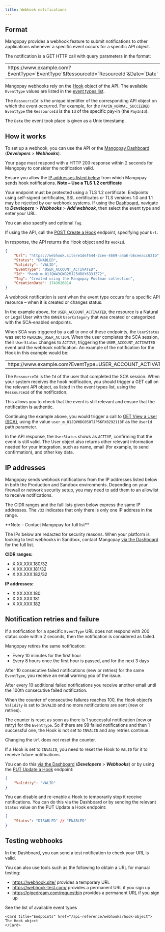 ```yaml
---
title: Webhook notifications
---
```


## Format

Mangopay provides a webhook feature to submit notifications to other applications whenever a specific event occurs for a specific API object.

The notification is a GET HTTP call with query parameters in the format:

<table><tbody><tr>
<td class="table-content no-borders">
https<span>://www</span>.example.com?EventType=`EventType`&RessourceId=`ResourceId`&Date=`Date`
</td>
</tr></tbody></table>

Mangopay webhooks rely on the [Hook](/api-reference/webhooks/hook-object) object of the API. The available `EventType` values are listed in the [event types list](/webhooks/event-types). 

The `RessourceId` is the unique identifier of the corresponding API object on which the event occurred. For example, for the `PAYIN_NORMAL_SUCCEEDED` `EventType` the `RessourceId` is the `Id` of the specific pay-in (the `PayInId`).

The `Date` the event took place is given as a Unix timestamp.

## How it works

To set up a webhook, you can use the API or the <a href="https://hub.mangopay.com/" target="_blank">Mangopay Dashboard</a> (***Developers*** > ***Webhooks***).

<Steps>
<Step title="Define the URL to which you wish to receive the notification">

Your page must respond with a HTTP 200 response within 2 seconds for Mangopay to consider the notification valid.

Ensure you allow the [IP addresses listed below](#ip-addresses) from which Mangopay sends hook notifications. 
<Note>
**Note – Use a TLS 1.2 certificate**

Your endpoint must be protected using a TLS 1.2 certificate. Endpoints using self-signed certificates, SSL certificates or TLS versions 1.0 and 1.1 may be rejected by our webhook systems.
</Note>
</Step>
<Step title="Create the Hook for the event type">
If using the <a href="https://hub.mangopay.com/" target="_blank">Dashboard</a>, navigate to ***Developers*** > ***Webhooks*** > ***Add webhook***, then select the event type and enter your URL.

You can also specify and optional `Tag`.

If using the API, call the [POST Create a Hook](/api-reference/webhooks/create-hook) endpoint, specifying your `Url`.

In response, the API returns the Hook object and its `HookId`.

```json API response example
{
    "Url": "https://webhook.site/e1def644-2cee-4669-a4a6-b6ceeacc621b",
    "Status": "ENABLED",
    "Validity": "VALID",
    "EventType": "USER_ACCOUNT_ACTIVATED",
    "Id": "hook_m_01JQW43GW82MJ23HB8Y6B3JZ72",
    "Tag": "Created using the Mangopay Postman collection",
    "CreationDate": 1743626814
}
```
</Step>
<Step title="Create or act on the resource that leads to the event">
A webhook notification is sent when the event type occurs for a specific API resource – when it is created or changes status.

In the example above, for `USER_ACCOUNT_ACTIVATED`, the resource is a Natural or Legal User with the `OWNER` `UserCategory` that was created or categorized with the SCA-enabled endpoints.

When SCA was triggered by a call to one of these endpoints, the `UserStatus` was set to `PENDING_USER_ACTION`. When the user completes the SCA session, their `UserStatus` changes to `ACTIVE`, triggering the `USER_ACCOUNT_ACTIVATED` event and the webhook notification.
</Step>
<Step title="Listen for the notification on your URL">
An example of the notification for the Hook in this example would be:

<table><tbody><tr>
<td class="table-content no-borders">
https<span>://www</span>.example.com?&#8288;EventType=USER_ACCOUNT_ACTIVATED&RessourceId=user_m_01JQVHDG0S0TJP5KFX029211BF&Date=1743627006
</td>
</tr></tbody></table>

The `RessourceId` is the `Id` of the user that completed the SCA session. 
</Step>
<Step title="Trigger a GET call on the relevant resource">
When your system receives the hook notification, you should trigger a GET call on the relevant API object, as listed in the event types list, using the `RessourceId` of the notification.

This allows you to check that the event is still relevant and ensure that the notification is authentic.

Continuing the example above, you would trigger a call to [GET View a User (SCA)](/api-reference/users/view-user-sca), using the value `user_m_01JQVHDG0S0TJP5KFX029211BF` as the `UserId` path parameter.

In the API response, the `UserStatus` shows as `ACTIVE`, confirming that the event is still valid. The User object also returns other relevant information needed for your integration, such as name, email (for example, to send confirmation), and other key data.
</Step>
</Steps>

## IP addresses
Mangopay sends webhook notifications from the IP addresses listed below in both the Production and Sandbox environments. Depending on your firewall or network security setup, you may need to add them to an allowlist to receive notifications.

The CIDR ranges and the full lists given below express the same IP addresses. The `/32` indicates that only there is only one IP address in the range.

<Note>
**Note – Contact Mangopay for full list**

The IPs below are redacted for security reasons. When your platform is looking to test webhooks in Sandbox, contact Mangopay <a href="https://hub.mangopay.com/" target="_blank">via the Dashboard</a> for the full list. 
</Note>

**CIDR ranges:**
- X.XX.XXX.180/32
- X.XX.XXX.181/32
- X.XX.XXX.182/32

**IP addresses:**
- X.XX.XXX.180
- X.XX.XXX.181
- X.XX.XXX.182

## Notification retries and failure

If a notification for a specific `EventType` URL does not respond with 200 status code within 2 seconds, then the notification is considered as failed.

Mangopay retires the same notification:

- Every 10 minutes for the first hour
- Every 8 hours once the first hour is passed, and for the next 3 days

After 10 consecutive failed notifications (new or retries) for the same `EventType`, you receive an email warning you of the issue. 

After every 10 additional failed notifications you receive another email until the 100th consecutive failed notification.

When the counter of consecutive failures reaches 100, the Hook object’s `Validity` is set to `INVALID` and no more notifications are sent (new or retries).

The counter is reset as soon as there is 1 successful notification (new or retry) for the `EventType`. So if there are 99 failed notifications and then 1 successful one, the Hook is not set to `INVALID` and any retries continue.

Changing the `Url` does not reset the counter.

If a Hook is set to `INVALID`, you need to reset the Hook to `VALID` for it to receive future notifications. 

You can do this <a href="https://hub.mangopay.com/" target="_blank">via the Dashboard</a> (***Developers*** > ***Webhooks***) or by using the [PUT Update a Hook](/api-reference/webhooks/update-hook) endpoint:
```json API request
{
    "Validity": "VALID"
}
```
You can disable and re-enable a Hook to temporarily stop it receive notifications. You can do this via the Dashboard or by sending the relevant `Status` value on the PUT Update a Hook endpoint:
```json API request
{
    "Status": "DISABLED" // "ENABLED"
}
```

## Testing webhooks

In the Dashboard, you can send a test notification to check your URL is valid.

You can also use tools such as the following to obtain a URL for manual testing:

- https://webhook.site/ provides a temporary URL
- https://webhook-test.com/ provides a permanent URL if you sign up
- https://pipedream.com/requestbin provides a permanent URL if you sign up


<CardGroup col={2}> 
    <Card title="Guide" href="/webhooks/event-types">
    See the list of available event types
    </Card>

    <Card title="Endpoints" href="/api-reference/webhooks/hook-object">
    The Hook object
    </Card>  
</CardGroup>